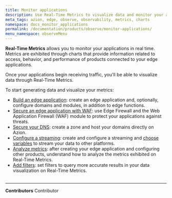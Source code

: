 ```yaml
---
title: Monitor applications
description: Use Real-Time Metrics to visualize data and monitor your applications.
meta_tags: azion, edge, observe, observability, metrics, charts
namespace: docs_monitor_applications
permalink: /documentation/products/observe/monitor-applications/
menu_namespace: observeMenu
---
```



**Real-Time Metrics** allows you to monitor your applications in real time. Metrics are exhibited through charts that provide information related to access, behavior, and performance of products connected to your edge applications.

Once your applications begin receiving traffic, you'll be able to visualize data through Real-Time Metrics.

<LinkButton link="/en/documentation/products/observe/real-time-metrics/" label="go to Data Stream reference" outlined target="_blank" />

To start generating data and visualize your metrics:

- [Build an edge application](/en/documentation/products/guides/build/build-an-application/): create an edge application and, optionally, configure domains and modules, in addition to edge functions.
- [Secure an edge application with WAF](/en/documentation/products/secure/secure-application/): use Edge Firewall and the Web Application Firewall (WAF) module to protect your applications against threats.
- [Secure your DNS](/en/documentation/products/secure/secure-dns/): create a zone and host your domains directly on Azion.
- [Configure a streaming](/en/documentation/products/guides/use-data-stream/): create and configure a streaming and [choose variables](/en/documentation/products/guides/observe/data-stream-select-variables/) to stream your data to other platforms.
- [Analyze metrics](/en/documentation/products/guides/observe/analyze-metrics/): after creating your edge application and configuring other products, understand how to analyze the metrics exhibited on Real-Time Metrics.
- [Add filters](/en/documentation/products/guides/observe/add-filters-metrics/): set filters to query more accurate results in your data visualization on Real-Time Metrics.
<br /><br />
---


**Contributors** <ContributorList>Contributor</ContributorList>
